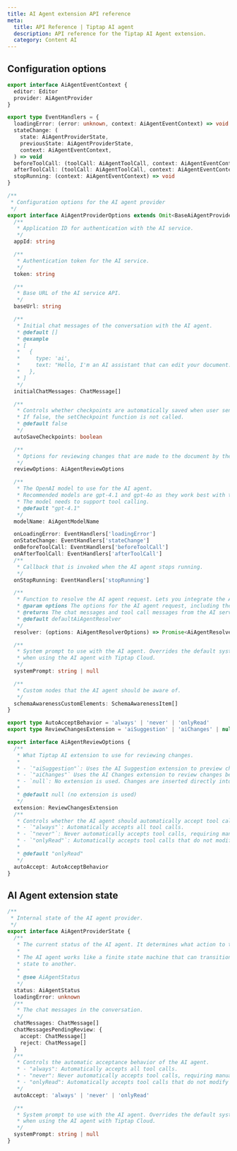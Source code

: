 ```yaml
---
title: AI Agent extension API reference
meta:
  title: API Reference | Tiptap AI agent
  description: API reference for the Tiptap AI Agent extension.
  category: Content AI
---
```


## Configuration options

```ts
export interface AiAgentEventContext {
  editor: Editor
  provider: AiAgentProvider
}

export type EventHandlers = {
  loadingError: (error: unknown, context: AiAgentEventContext) => void
  stateChange: (
    state: AiAgentProviderState,
    previousState: AiAgentProviderState,
    context: AiAgentEventContext,
  ) => void
  beforeToolCall: (toolCall: AiAgentToolCall, context: AiAgentEventContext) => void
  afterToolCall: (toolCall: AiAgentToolCall, context: AiAgentEventContext) => void
  stopRunning: (context: AiAgentEventContext) => void
}

/**
 * Configuration options for the AI agent provider
 */
export interface AiAgentProviderOptions extends Omit<BaseAiAgentProviderOptions, 'onStateChange'> {
  /**
   * Application ID for authentication with the AI service.
   */
  appId: string

  /**
   * Authentication token for the AI service.
   */
  token: string

  /**
   * Base URL of the AI service API.
   */
  baseUrl: string

  /**
   * Initial chat messages of the conversation with the AI agent.
   * @default []
   * @example
   * [
   *   {
   *     type: 'ai',
   *     text: "Hello, I'm an AI assistant that can edit your document. How can I help you?",
   *   },
   * ]
   */
  initialChatMessages: ChatMessage[]

  /**
   * Controls whether checkpoints are automatically saved when user sends a message or accepts a tool call.
   * If false, the setCheckpoint function is not called.
   * @default false
   */
  autoSaveCheckpoints: boolean

  /**
   * Options for reviewing changes that are made to the document by the AI agent.
   */
  reviewOptions: AiAgentReviewOptions

  /**
   * The OpenAI model to use for the AI agent.
   * Recommended models are gpt-4.1 and gpt-4o as they work best with the AI agent.
   * The model needs to support tool calling.
   * @default "gpt-4.1"
   */
  modelName: AiAgentModelName

  onLoadingError: EventHandlers['loadingError']
  onStateChange: EventHandlers['stateChange']
  onBeforeToolCall: EventHandlers['beforeToolCall']
  onAfterToolCall: EventHandlers['afterToolCall']
  /**
   * Callback that is invoked when the AI agent stops running.
   */
  onStopRunning: EventHandlers['stopRunning']

  /**
   * Function to resolve the AI agent request. Lets you integrate the AI agent with your own backend service.
   * @param options The options for the AI agent request, including the chat messages, tool handlers, and model name.
   * @returns The chat messages and tool call messages from the AI service
   * @default defaultAiAgentResolver
   */
  resolver: (options: AiAgentResolverOptions) => Promise<AiAgentResolverReturn>

  /**
   * System prompt to use with the AI agent. Overrides the default system prompt
   * when using the AI agent with Tiptap Cloud.
   */
  systemPrompt: string | null

  /**
   * Custom nodes that the AI agent should be aware of.
   */
  schemaAwarenessCustomElements: SchemaAwarenessItem[]
}

export type AutoAcceptBehavior = 'always' | 'never' | 'onlyRead'
export type ReviewChangesExtension = 'aiSuggestion' | 'aiChanges' | null

export interface AiAgentReviewOptions {
  /**
   * What Tiptap AI extension to use for reviewing changes.
   *
   * - `"aiSuggestion"`: Uses the AI Suggestion extension to preview changes before they are inserted
   * - `"aiChanges"` Uses the AI Changes extension to review changes before they are inserted
   * - `null`: No extension is used. Changes are inserted directly into the document.
   *
   * @default null (no extension is used)
   */
  extension: ReviewChangesExtension
  /**
   * Controls whether the AI agent should automatically accept tool calls that modify the editor content.
   * - `"always"`: Automatically accepts all tool calls.
   * - `"never"`: Never automatically accepts tool calls, requiring manual review.
   * - `"onlyRead"`: Automatically accepts tool calls that do not modify the editor content.
   *
   * @default "onlyRead"
   */
  autoAccept: AutoAcceptBehavior
}
```

## AI Agent extension state

```ts
/**
 * Internal state of the AI agent provider.
 */
export interface AiAgentProviderState {
  /**
   * The current status of the AI agent. It determines what action to take next.
   *
   * The AI agent works like a finite state machine that can transition from one
   * state to another.
   *
   * @see AiAgentStatus
   */
  status: AiAgentStatus
  loadingError: unknown
  /**
   * The chat messages in the conversation.
   */
  chatMessages: ChatMessage[]
  chatMessagesPendingReview: {
    accept: ChatMessage[]
    reject: ChatMessage[]
  }
  /**
   * Controls the automatic acceptance behavior of the AI agent.
   * - "always": Automatically accepts all tool calls.
   * - "never": Never automatically accepts tool calls, requiring manual review.
   * - "onlyRead": Automatically accepts tool calls that do not modify the editor content.
   */
  autoAccept: 'always' | 'never' | 'onlyRead'

  /**
   * System prompt to use with the AI agent. Overrides the default system prompt
   * when using the AI agent with Tiptap Cloud.
   */
  systemPrompt: string | null
}
```
